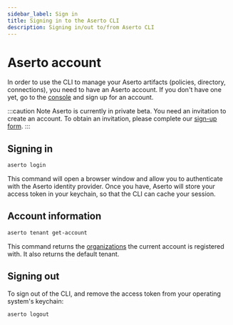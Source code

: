 ```yaml
---
sidebar_label: Sign in
title: Signing in to the Aserto CLI
description: Signing in/out to/from Aserto CLI
---
```


# Aserto account

In order to use the CLI to manage your Aserto artifacts (policies, directory, connections), you
need to have an Aserto account. If you don't have one yet, go to the [console](https://console.aserto.com)
and sign up for an account.

:::caution Note
Aserto is currently in private beta. You need an invitation to create an account. To obtain an invitation, please complete our [sign-up form](https://www.aserto.com/#sign-up).
:::

## Signing in

```bash
aserto login
```

This command will open a browser window and allow you to authenticate with the Aserto identity provider.
Once you have, Aserto will store your access token in your keychain, so that the CLI can cache your
session.

## Account information

```bash
aserto tenant get-account
```

This command returns the [organizations](/docs/v1/overview/organization) the current account is registered with. It also returns
the default tenant.

## Signing out

To sign out of the CLI, and remove the access token from your operating system's keychain:

```bash
aserto logout
```
